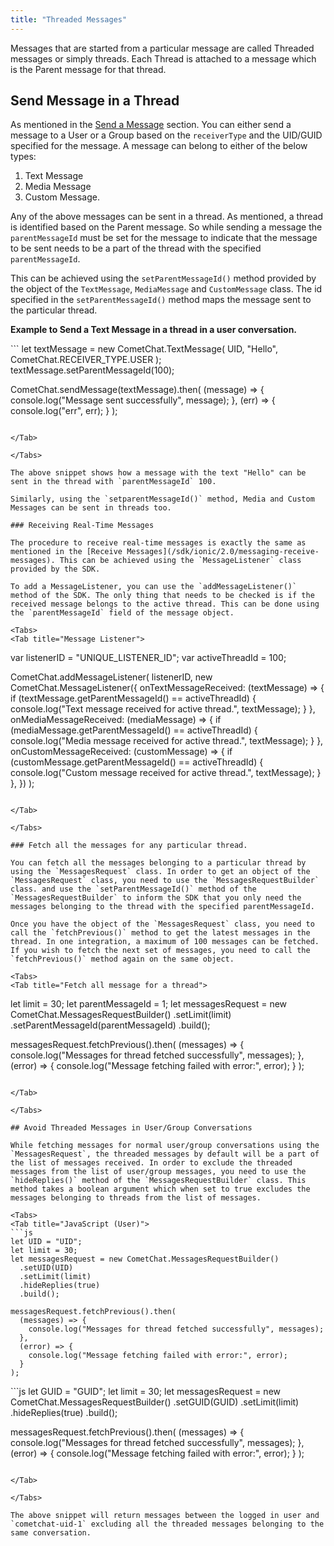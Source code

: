 ```yaml
---
title: "Threaded Messages"
---
```




Messages that are started from a particular message are called Threaded messages or simply threads. Each Thread is attached to a message which is the Parent message for that thread.

## Send Message in a Thread

As mentioned in the [Send a Message](/sdk/ionic/2.0/messaging-send-message) section. You can either send a message to a User or a Group based on the `receiverType` and the UID/GUID specified for the message. A message can belong to either of the below types:

1. Text Message
2. Media Message
3. Custom Message.

Any of the above messages can be sent in a thread. As mentioned, a thread is identified based on the Parent message. So while sending a message the `parentMessageId` must be set for the message to indicate that the message to be sent needs to be a part of the thread with the specified `parentMessageId`.

This can be achieved using the `setParentMessageId()` method provided by the object of the `TextMessage`, `MediaMessage` and `CustomMessage` class. The id specified in the `setParentMessageId()` method maps the message sent to the particular thread.

**Example to Send a Text Message in a thread in a user conversation.**

<Tabs>
<Tab title="User">
```
let textMessage = new CometChat.TextMessage(
  UID,
  "Hello",
  CometChat.RECEIVER_TYPE.USER
);
textMessage.setParentMessageId(100);

CometChat.sendMessage(textMessage).then(
  (message) => {
    console.log("Message sent successfully", message);
  },
  (err) => {
    console.log("err", err);
  }
);
```

</Tab>

</Tabs>

The above snippet shows how a message with the text "Hello" can be sent in the thread with `parentMessageId` 100.

Similarly, using the `setparentMessageId()` method, Media and Custom Messages can be sent in threads too.

### Receiving Real-Time Messages

The procedure to receive real-time messages is exactly the same as mentioned in the [Receive Messages](/sdk/ionic/2.0/messaging-receive-messages). This can be achieved using the `MessageListener` class provided by the SDK.

To add a MessageListener, you can use the `addMessageListener()` method of the SDK. The only thing that needs to be checked is if the received message belongs to the active thread. This can be done using the `parentMessageId` field of the message object.

<Tabs>
<Tab title="Message Listener">
```
var listenerID = "UNIQUE_LISTENER_ID";
var activeThreadId = 100;

CometChat.addMessageListener(
  listenerID,
  new CometChat.MessageListener({
    onTextMessageReceived: (textMessage) => {
      if (textMessage.getParentMessageId() == activeThreadId) {
        console.log("Text message received for active thread.", textMessage);
      }
    },
    onMediaMessageReceived: (mediaMessage) => {
      if (mediaMessage.getParentMessageId() == activeThreadId) {
        console.log("Media message received for active thread.", textMessage);
      }
    },
    onCustomMessageReceived: (customMessage) => {
      if (customMessage.getParentMessageId() == activeThreadId) {
        console.log("Custom message received for active thread.", textMessage);
      }
    },
  })
);
```

</Tab>

</Tabs>

### Fetch all the messages for any particular thread.

You can fetch all the messages belonging to a particular thread by using the `MessagesRequest` class. In order to get an object of the `MessagesRequest` class, you need to use the `MessagesRequestBuilder` class. and use the `setParentMessageId()` method of the `MessagesRequestBuilder` to inform the SDK that you only need the messages belonging to the thread with the specified parentMessageId.

Once you have the object of the `MessagesRequest` class, you need to call the `fetchPrevious()` method to get the latest messages in the thread. In one integration, a maximum of 100 messages can be fetched. If you wish to fetch the next set of messages, you need to call the `fetchPrevious()` method again on the same object.

<Tabs>
<Tab title="Fetch all message for a thread">
```
let limit = 30;
let parentMessageId = 1;
let messagesRequest = new CometChat.MessagesRequestBuilder()
  .setLimit(limit)
  .setParentMessageId(parentMessageId)
  .build();

messagesRequest.fetchPrevious().then(
  (messages) => {
    console.log("Messages for thread fetched successfully", messages);
  },
  (error) => {
    console.log("Message fetching failed with error:", error);
  }
);
```

</Tab>

</Tabs>

## Avoid Threaded Messages in User/Group Conversations

While fetching messages for normal user/group conversations using the `MessagesRequest`, the threaded messages by default will be a part of the list of messages received. In order to exclude the threaded messages from the list of user/group messages, you need to use the `hideReplies()` method of the `MessagesRequestBuilder` class. This method takes a boolean argument which when set to true excludes the messages belonging to threads from the list of messages.

<Tabs>
<Tab title="JavaScript (User)">
```js
let UID = "UID";
let limit = 30;
let messagesRequest = new CometChat.MessagesRequestBuilder()
  .setUID(UID)
  .setLimit(limit)
  .hideReplies(true)
  .build();

messagesRequest.fetchPrevious().then(
  (messages) => {
    console.log("Messages for thread fetched successfully", messages);
  },
  (error) => {
    console.log("Message fetching failed with error:", error);
  }
);
```

</Tab>

<Tab title="JavaScript (Group)">
```js
let GUID = "GUID";
let limit = 30;
let messagesRequest = new CometChat.MessagesRequestBuilder()
  .setGUID(GUID)
  .setLimit(limit)
  .hideReplies(true)
  .build();

messagesRequest.fetchPrevious().then(
  (messages) => {
    console.log("Messages for thread fetched successfully", messages);
  },
  (error) => {
    console.log("Message fetching failed with error:", error);
  }
);
```

</Tab>

</Tabs>

The above snippet will return messages between the logged in user and `cometchat-uid-1` excluding all the threaded messages belonging to the same conversation.
